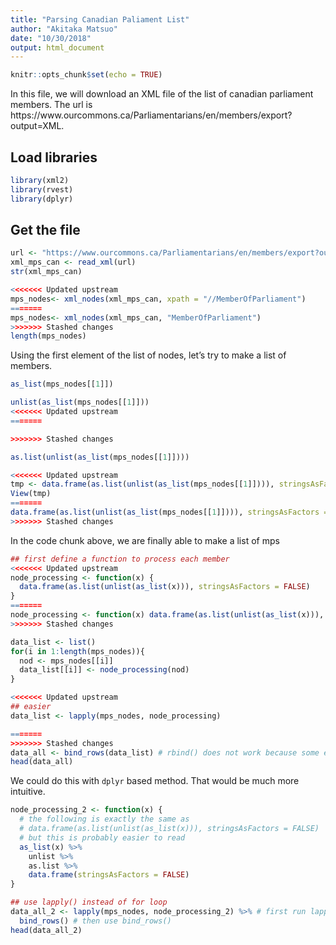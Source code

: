 ```yaml
---
title: "Parsing Canadian Paliament List"
author: "Akitaka Matsuo"
date: "10/30/2018"
output: html_document
---
```


```r
knitr::opts_chunk$set(echo = TRUE)
```


In this file, we will download an XML file of the list of canadian parliament members. The url is
https://www.ourcommons.ca/Parliamentarians/en/members/export?output=XML.

## Load libraries
```r
library(xml2)
library(rvest)
library(dplyr)
```

## Get the file

```r
url <- "https://www.ourcommons.ca/Parliamentarians/en/members/export?output=XML"
xml_mps_can <- read_xml(url)
str(xml_mps_can)

```



```r
<<<<<<< Updated upstream
mps_nodes<- xml_nodes(xml_mps_can, xpath = "//MemberOfParliament")
=======
mps_nodes<- xml_nodes(xml_mps_can, "MemberOfParliament")
>>>>>>> Stashed changes
length(mps_nodes)
```

Using the first element of the list of nodes, let's try to make a list of members.

```r
as_list(mps_nodes[[1]])
```

```r
unlist(as_list(mps_nodes[[1]]))
<<<<<<< Updated upstream
=======

>>>>>>> Stashed changes
```

```r
as.list(unlist(as_list(mps_nodes[[1]])))
```

```r
<<<<<<< Updated upstream
tmp <- data.frame(as.list(unlist(as_list(mps_nodes[[1]]))), stringsAsFactors = FALSE)
View(tmp)
=======
data.frame(as.list(unlist(as_list(mps_nodes[[1]]))), stringsAsFactors = FALSE)
>>>>>>> Stashed changes
```

In the code chunk above, we are finally able to make a list of mps
```r
## first define a function to process each member
<<<<<<< Updated upstream
node_processing <- function(x) {
  data.frame(as.list(unlist(as_list(x))), stringsAsFactors = FALSE)
}
=======
node_processing <- function(x) data.frame(as.list(unlist(as_list(x))), stringsAsFactors = FALSE)
>>>>>>> Stashed changes

data_list <- list()
for(i in 1:length(mps_nodes)){
  nod <- mps_nodes[[i]]
  data_list[[i]] <- node_processing(nod)
}

<<<<<<< Updated upstream
## easier
data_list <- lapply(mps_nodes, node_processing)

=======
>>>>>>> Stashed changes
data_all <- bind_rows(data_list) # rbind() does not work because some elements are missing for some members. 
head(data_all)
```

We could do this with `dplyr` based method. That would be much more intuitive.
```r

node_processing_2 <- function(x) {
  # the following is exactly the same as 
  # data.frame(as.list(unlist(as_list(x))), stringsAsFactors = FALSE)
  # but this is probably easier to read
  as_list(x) %>% 
    unlist %>% 
    as.list %>% 
    data.frame(stringsAsFactors = FALSE)
}

## use lapply() instead of for loop
data_all_2 <- lapply(mps_nodes, node_processing_2) %>% # first run lapply to the list of nodes
  bind_rows() # then use bind_rows() 
head(data_all_2)
```

